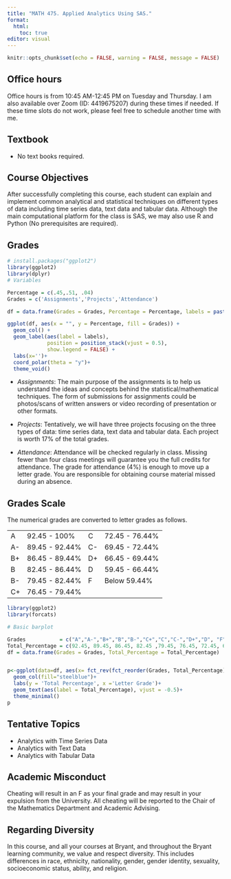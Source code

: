 ```yaml
---
title: "MATH 475. Applied Analytics Using SAS."
format: 
  html: 
    toc: true
editor: visual
---
```


```r
knitr::opts_chunk$set(echo = FALSE, warning = FALSE, message = FALSE)
```

## Office hours

Office hours is from 10:45 AM-12:45 PM on Tuesday and Thursday. I am also available over Zoom (ID: 4419675207) during these times if needed. If these time slots do not work, please feel free to schedule another time with me.

## Textbook

-   No text books required.

## Course Objectives

After successfully completing this course, each student can explain and implement common analytical and statistical techniques on different types of data including time series data, text data and tabular data. Although the main computational platform for the class is SAS, we may also use R and Python (No prerequisites are required).

## Grades

```r
# install.packages("ggplot2")
library(ggplot2)
library(dplyr)
# Variables

Percentage = c(.45,.51, .04)
Grades = c('Assignments','Projects','Attendance')

df = data.frame(Grades = Grades, Percentage = Percentage, labels = paste0(Grades,": ", Percentage*100, "%"))

ggplot(df, aes(x = "", y = Percentage, fill = Grades)) +
  geom_col() +
  geom_label(aes(label = labels),
             position = position_stack(vjust = 0.5),
             show.legend = FALSE) +
  labs(x='')+
  coord_polar(theta = "y")+
  theme_void()
```

-   *Assignments*: The main purpose of the assignments is to help us understand the ideas and concepts behind the statistical/mathematical techniques. The form of submissions for assignments could be photos/scans of written answers or video recording of presentation or other formats.

-   *Projects*: Tentatively, we will have three projects focusing on the three types of data: time series data, text data and tabular data. Each project is worth 17% of the total grades.

-   *Attendance*: Attendance will be checked regularly in class. Missing fewer than four class meetings will guarantee you the full credits for attendance. The grade for attendance (4%) is enough to move up a letter grade. You are responsible for obtaining course material missed during an absence.

## Grades Scale

The numerical grades are converted to letter grades as follows.

|     |                |     |                |
|-----|----------------|-----|----------------|
| A   | 92.45 - 100%   | C   | 72.45 - 76.44% |
| A-  | 89.45 - 92.44% | C-  | 69.45 - 72.44% |
| B+  | 86.45 - 89.44% | D+  | 66.45 - 69.44% |
| B   | 82.45 - 86.44% | D   | 59.45 - 66.44% |
| B-  | 79.45 - 82.44% | F   | Below 59.44%   |
| C+  | 76.45 - 79.44% |     |                |

```r
library(ggplot2)
library(forcats)

# Basic barplot

Grades           = c("A","A-","B+","B","B-","C+","C","C-","D+","D", "F")
Total_Percentage = c(92.45, 89.45, 86.45, 82.45 ,79.45, 76.45, 72.45, 69.45, 66.45, 59.45, 0)
df = data.frame(Grades = Grades, Total_Percentage = Total_Percentage)


p<-ggplot(data=df, aes(x= fct_rev(fct_reorder(Grades, Total_Percentage)), y=Total_Percentage)) +
  geom_col(fill="steelblue")+
  labs(y = 'Total Percentage', x ='Letter Grade')+
  geom_text(aes(label = Total_Percentage), vjust = -0.5)+
  theme_minimal()
p

```

## Tentative Topics

-   Analytics with Time Series Data
-   Analytics with Text Data
-   Analytics with Tabular Data

## Academic Misconduct

Cheating will result in an F as your final grade and may result in your expulsion from the University. All cheating will be reported to the Chair of the Mathematics Department and Academic Advising.

## Regarding Diversity

In this course, and all your courses at Bryant, and throughout the Bryant learning community, we value and respect diversity. This includes differences in race, ethnicity, nationality, gender, gender identity, sexuality, socioeconomic status, ability, and religion.
